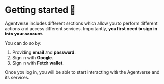# Getting started 🎯

Agentverse includes different sections which allow you to perform different actions and access different services. Importantly, **you first need to sign in into your account**.

You can do so by:

1. Providing **email** and **password**.
2. Sign in with **Google**.
3. Sign in with **Fetch wallet**.

Once you log in, you will be able to start interacting with the Agentverse and its services.
